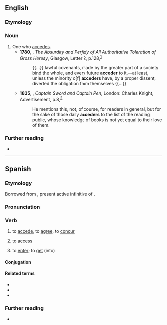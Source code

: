 {{also|accéder}}
==English==

===Etymology===
{{suffix|en|accede|er|id2=agent noun}}

===Noun===
{{en-noun}}

# One who [[accede]]s.
#* '''1780''', {{w|John Brown (theologian)|John Brown}}, ''The Absurdity and Perfidy of All Authoritative Toleration of Gross Heresy'', Glasgow, Letter 2, p.{{nbsp}}128,<sup>[http://name.umdl.umich.edu/004853555.0001.000]</sup>
#*: {{...}} lawful covenants, made by the greater part of a society bind the whole, and every future '''acceder''' to it,—at least, unless the minority o[f] '''acceders''' have, by a proper dissent, diverted the obligation from themselves {{...}}
#* '''1835''', {{w|Leigh Hunt}}, ''Captain Sword and Captain Pen'', London: Charles Knight, Advertisement, p.{{nbsp}}8,<sup>[https://archive.org/details/captainsword00huntrich]</sup>
#*: He mentions this, not, of course, for readers in general, but for the sake of those daily '''acceders''' to the list of the reading public, whose knowledge of books is not yet equal to their love of them.

===Further reading===
* {{R:Webster 1913}}

----

==Spanish==

===Etymology===
Borrowed from {{bor|es|la|accēdere}}, present active infinitive of {{m|la|accēdō}}.

===Pronunciation===
{{es-IPA}}

===Verb===
{{es-verb}}

# {{lb|es|intransitive}} to [[accede]], to [[agree]], to [[concur]]
#: {{syn|es|avenirse|concurrir}}
#: {{ux|es|'''accedió''' a pagar|he '''agreed''' to pay}}
#: {{ux|es|'''accedió''' a la sentencia|he '''agreed''' to the sentence}}
# {{lb|es|intransitive}} to [[access]]
#: {{ux|es|'''acceder''' al contenido de pago|'''gain access''' to the paid content}}
# {{lb|es|intransitive}} to [[enter]]; to [[get]] (into)
#: {{ux|es|'''acceder''' a su cuenta online|'''log into''' your online account}}

====Conjugation====
{{es-conj}}

====Related terms====
* {{l|es|accesible}}
* {{l|es|accesión}}
* {{l|es|acceso}}

===Further reading===
* {{R:es:DRAE}}